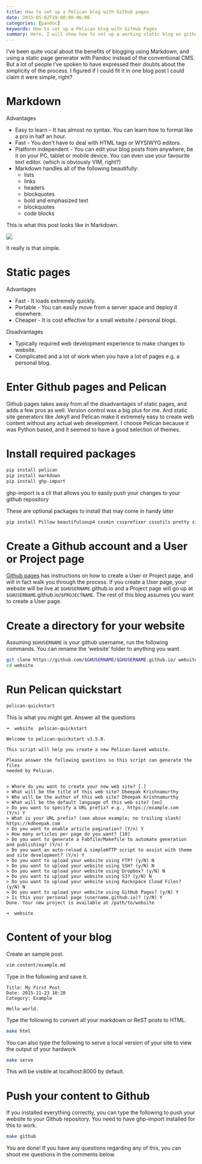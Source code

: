 ```yaml
---
title: How to set up a Pelican blog with Github pages
date: 2015-05-02T19:00:00-06:00
categories: [pandoc]
keywords: How to set up a Pelican blog with GitHub Pages
summary: Here, I will show how to set up a working static blog on github pages using Pelican. Pelican is a static site generator, written in Python ...
---
```


I've been quite vocal about the benefits of blogging using Markdown, and using a static page generator with Pandoc instead of the conventional CMS.
But a lot of people I've spoken to have expressed their doubts about the simplicity of the process.
I figured if I could fit it in one blog post I could claim it were simple, right?

# Markdown

Advantages

- Easy to learn - It has almost no syntax. You can learn how to format like a pro in half an hour.
- Fast - You don't have to deal with HTML tags or WYSIWYG editors.
- Platform independent - You can edit your blog posts from anywhere, be it on your PC, tablet or mobile device.
  You can even use your favourite text editor. (which is obviously VIM, right?)
- Markdown handles all of the following beautifully:
  - lists
  - links
  - headers
  - blockquotes
  - bold and emphasized text
  - blockquotes
  - code blocks

This is what this post looks like in Markdown.

![](images/markdown-example.png)

It really is that simple.

# Static pages

Advantages

- Fast - It loads extremely quickly.
- Portable - You can easily move from a server space and deploy it elsewhere.
- Cheaper - It is cost effective for a small website / personal blogs.

Disadvantages

- Typically required web development experience to make changes to website.
- Complicated and a lot of work when you have a lot of pages e.g. a personal blog.

# Enter Github pages and Pelican

Github pages takes away from all the disadvantages of static pages, and adds a few pros as well.
Version control was a big plus for me.
And static site generators like Jekyll and Pelican make it extremely easy to create web content without any actual web development.
I choose Pelican because it was Python based, and it seemed to have a good selection of themes.

# Install required packages

```bash
pip install pelican
pip install markdown
pip install ghp-import
```

ghp-import is a cli that allows you to easily push your changes to your github repository

These are optional packages to install that may come in handy later

```bash
pip install Pillow beautifulsoup4 cssmin cssprefixer cssutils pretty six smartypants typogrify webassets
```

# Create a Github account and a User or Project page

[Github pages](https://pages.github.com/) has instructions on how to create a User or Project page, and will in fact walk you through the process.
If you create a User page, your website will be live at `$GHUSERNAME`.github.io and a Project page will go up at `$GHUSERNAME`.github.io/`$PROJECTNAME`.
The rest of this blog assumes you want to create a User page.

# Create a directory for your website

Assuming `$GHUSERNAME` is your github username, run the following commands. You can rename the 'website' folder to anything you want.

```bash
git clone https://github.com/$GHUSERNAME/$GHUSERNAME.github.io/ website
cd website
```

# Run Pelican quickstart

```bash
pelican-quickstart
```

This is what you might get. Answer all the questions

    ➜  website  pelican-quickstart

    Welcome to pelican-quickstart v3.5.0.

    This script will help you create a new Pelican-based website.

    Please answer the following questions so this script can generate the files
    needed by Pelican.


    > Where do you want to create your new web site? [.]
    > What will be the title of this web site? Dheepak Krishnamurthy
    > Who will be the author of this web site? Dheepak Krishnamurthy
    > What will be the default language of this web site? [en]
    > Do you want to specify a URL prefix? e.g., https://example.com   (Y/n) Y
    > What is your URL prefix? (see above example; no trailing slash) https://kdheepak.com
    > Do you want to enable article pagination? (Y/n) Y
    > How many articles per page do you want? [10]
    > Do you want to generate a Fabfile/Makefile to automate generation and publishing? (Y/n) Y
    > Do you want an auto-reload & simpleHTTP script to assist with theme and site development? (Y/n) Y
    > Do you want to upload your website using FTP? (y/N) N
    > Do you want to upload your website using SSH? (y/N) N
    > Do you want to upload your website using Dropbox? (y/N) N
    > Do you want to upload your website using S3? (y/N) N
    > Do you want to upload your website using Rackspace Cloud Files? (y/N) N
    > Do you want to upload your website using GitHub Pages? (y/N) Y
    > Is this your personal page (username.github.io)? (y/N) Y
    Done. Your new project is available at /path/to/website

    ➜  website

# Content of your blog

Create an sample post.

```bash
vim content/example.md
```

Type in the following and save it.

    Title: My First Post
    Date: 2015-11-23 10:20
    Category: Example

    Hello world.

Type the following to convert all your markdown or ReST posts to HTML.

```bash
make html
```

You can also type the following to serve a local version of your site to view the output of your hardwork

```bash
make serve
```

This will be visible at localhost:8000 by default.

# Push your content to Github

If you installed everything correctly, you can type the following to push your website to your Github repository.
You need to have ghp-import installed for this to work.

```bash
make github
```

You are done! If you have any questions regarding any of this, you can shoot me questions in the comments below.
